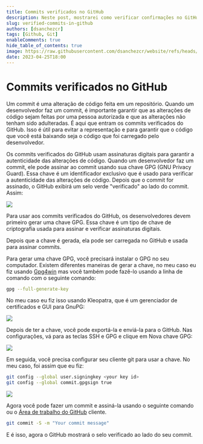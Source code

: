 ```yaml
---
title: Commits verificados no GitHub
description: Neste post, mostrarei como verificar confirmações no GitHub usando chaves GPG
slug: verified-commits-in-github
authors: [dsanchezcr]
tags: [Github, Git]
enableComments: true
hide_table_of_contents: true
image: https://raw.githubusercontent.com/dsanchezcr/website/refs/heads/main/static/img/blog/2023-04-25-GHVerifiedCommits/VerifiedCommits.jpg
date: 2023-04-25T18:00
---
```

# Commits verificados no GitHub

Um commit é uma alteração de código feita em um repositório. Quando um desenvolvedor faz um commit, é importante garantir que as alterações de código sejam feitas por uma pessoa autorizada e que as alterações não tenham sido adulteradas. É aqui que entram os commits verificados do GitHub. Isso é útil para evitar a representação e para garantir que o código que você está baixando seja o código que foi carregado pelo desenvolvedor.
<!--truncate-->
Os commits verificados do GitHub usam assinaturas digitais para garantir a autenticidade das alterações de código. Quando um desenvolvedor faz um commit, ele pode assinar ao commit usando sua chave GPG (GNU Privacy Guard). Essa chave é um identificador exclusivo que é usado para verificar a autenticidade das alterações de código. Depois que o commit for assinado, o GitHub exibirá um selo verde "verificado" ao lado do commit. Assim:

![](pathname:///img/blog/2023-04-25-GHVerifiedCommits/VerifiedCommits.jpg)

Para usar aos commits verificados do GitHub, os desenvolvedores devem primeiro gerar uma chave GPG. Essa chave é um tipo de chave de criptografia usada para assinar e verificar assinaturas digitais.

Depois que a chave é gerada, ela pode ser carregada no GitHub e usada para assinar commits.

Para gerar uma chave GPG, você precisará instalar o GPG no seu computador. Existem diferentes maneiras de gerar a chave, no meu caso eu fiz usando [Gpg4win](https://www.gpg4win.org) mas você também pode fazê-lo usando a linha de comando com o seguinte comando:

```bash
gpg --full-generate-key
```

No meu caso eu fiz isso usando Kleopatra, que é um gerenciador de certificados e GUI para GnuPG:

![](pathname:///img/blog/2023-04-25-GHVerifiedCommits/Kleopatra.jpg)

Depois de ter a chave, você pode exportá-la e enviá-la para o GitHub. Nas configurações, vá para as teclas SSH e GPG e clique em Nova chave GPG:

![](pathname:///img/blog/2023-04-25-GHVerifiedCommits/GHSettingsGPG.jpg)

Em seguida, você precisa configurar seu cliente git para usar a chave. No meu caso, foi assim que eu fiz:

```bash
git config --global user.signingkey <your key id>
git config --global commit.gpgsign true
```

![](pathname:///img/blog/2023-04-25-GHVerifiedCommits/GitConfig.jpg)

Agora você pode fazer um commit e assiná-la usando o seguinte comando ou o [Área de trabalho do GitHub](https://desktop.github.com) cliente.

```bash
git commit -S -m "Your commit message"
```

E é isso, agora o GitHub mostrará o selo verificado ao lado do seu commit.